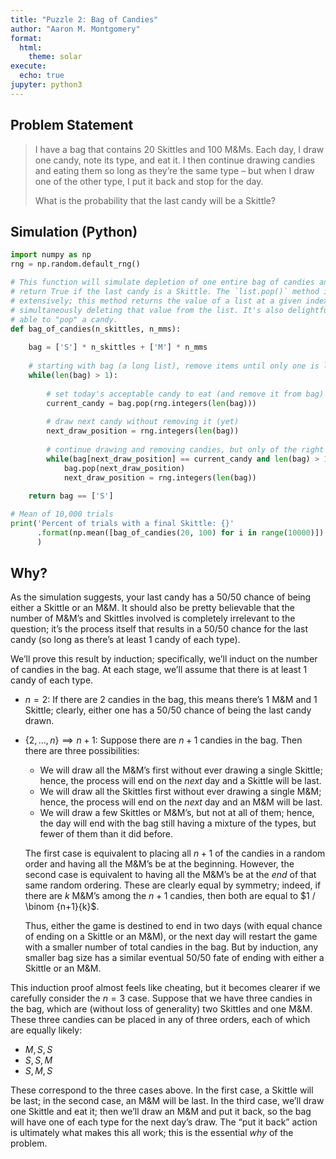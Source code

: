 ```yaml
---
title: "Puzzle 2: Bag of Candies"
author: "Aaron M. Montgomery"
format: 
  html:
    theme: solar
execute:
  echo: true
jupyter: python3    
---
```


## Problem Statement

> I have a bag that contains 20 Skittles and 100 M&Ms. Each day, I
draw one candy, note its type, and eat it. I then continue drawing candies and
eating them so long as they're the same type -- but when I draw one of the other
type, I put it back and stop for the day.
>
> What is the probability that the last candy will be a Skittle?

## Simulation (Python)

```python
import numpy as np
rng = np.random.default_rng()

# This function will simulate depletion of one entire bag of candies and will
# return True if the last candy is a Skittle. The `list.pop()` method is used
# extensively; this method returns the value of a list at a given index while
# simultaneously deleting that value from the list. It's also delightful to be
# able to "pop" a candy.
def bag_of_candies(n_skittles, n_mms):
    
    bag = ['S'] * n_skittles + ['M'] * n_mms
    
    # starting with bag (a long list), remove items until only one is left
    while(len(bag) > 1):
      
        # set today's acceptable candy to eat (and remove it from bag)
        current_candy = bag.pop(rng.integers(len(bag)))
        
        # draw next candy without removing it (yet)
        next_draw_position = rng.integers(len(bag))
        
        # continue drawing and removing candies, but only of the right type
        while(bag[next_draw_position] == current_candy and len(bag) > 1):
            bag.pop(next_draw_position)
            next_draw_position = rng.integers(len(bag))
    
    return bag == ['S']

# Mean of 10,000 trials  
print('Percent of trials with a final Skittle: {}'
      .format(np.mean([bag_of_candies(20, 100) for i in range(10000)]) * 100)
      )
```


## Why?

As the simulation suggests, your last candy has a 50/50 chance of being either
a Skittle or an M&M. It should also be pretty believable that the number of 
M&M's and Skittles involved is completely irrelevant to the question; it's the
process itself that results in a 50/50 chance for the last candy (so long as
there's at least 1 candy of each type).

We'll prove this result by induction; specifically, we'll induct on the number
of candies in the bag. At each stage, we'll assume that there is at least 1
candy of each type.

* $n = 2$: If there are 2 candies in the bag, this means there's 1 M&M and 1
Skittle; clearly, either one has a 50/50 chance of being the last candy drawn.

* $\{2, \dots, n\} \implies n + 1$: 
  Suppose there are $n + 1$ candies in the bag. Then there are three 
  possibilities:
  
  - We will draw all the M&M's first without ever drawing a single Skittle;
  hence, the process will end on the *next* day and a Skittle will be last.
  - We will draw all the Skittles first without ever drawing a single M&M;
  hence, the process will end on the *next* day and an M&M will be last.
  - We will draw a few Skittles or M&M's, but not at all of them; hence, the
  day will end with the bag still having a mixture of the types, but fewer of
  them than it did before. 
  
  The first case is equivalent to placing all $n + 1$ of the candies in a random
  order and having all the M&M's be at the beginning. However, the second case
  is equivalent to having all the M&M's be at the *end* of that same random
  ordering. These are clearly equal by symmetry; indeed, if there are $k$ M&M's
  among the $n + 1$ candies, then both are equal to $1 / \binom {n+1}{k}$.
  
  Thus, either the game is destined to end in two days (with equal chance of 
  ending on a Skittle or an M&M), or the next day will restart the game with a
  smaller number of total candies in the bag. But by induction, any smaller bag
  size has a similar eventual 50/50 fate of ending with either a Skittle or an
  M&M.
  
This induction proof almost feels like cheating, but it becomes clearer if we
carefully consider the $n = 3$ case. Suppose that we have three candies in the 
bag, which are (without loss of generality) two Skittles and one M&M. These 
three candies can be placed in any of three orders, each of which are equally
likely:

* $M, S, S$
* $S, S, M$
* $S, M, S$

These correspond to the three cases above. In the first case, a Skittle will be
last; in the second case, an M&M will be last. In the third case, we'll draw 
one Skittle and eat it; then we'll draw an M&M and put it back, so the bag will
have one of each type for the next day's draw. The "put it back" action is
ultimately what makes this all work; this is the essential *why* of the problem.

